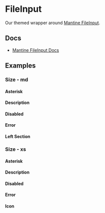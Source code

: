 
<Meta of={FileInputStories} />

# FileInput

Our themed wrapper around [Mantine FileInput](https://v6.mantine.dev/core/file-input/).

## Docs

- [Mantine FileInput Docs](https://v6.mantine.dev/core/file-input/)

## Examples

<Canvas>
  <Story of={FileInputStories.Default} />
</Canvas>

### Size - md

<Canvas>
  <Story of={FileInputStories.EmptyMd} />
</Canvas>

#### Asterisk

<Canvas>
  <Story of={FileInputStories.AsteriskMd} />
</Canvas>

#### Description

<Canvas>
  <Story of={FileInputStories.DescriptionMd} />
</Canvas>

#### Disabled

<Canvas>
  <Story of={FileInputStories.DisabledMd} />
</Canvas>

#### Error

<Canvas>
  <Story of={FileInputStories.ErrorMd} />
</Canvas>

#### Left Section

<Canvas>
  <Story of={FileInputStories.IconMd} />
</Canvas>

### Size - xs

<Canvas>
  <Story of={FileInputStories.EmptyXs} />
</Canvas>

#### Asterisk

<Canvas>
  <Story of={FileInputStories.AsteriskXs} />
</Canvas>

#### Description

<Canvas>
  <Story of={FileInputStories.DescriptionXs} />
</Canvas>

#### Disabled

<Canvas>
  <Story of={FileInputStories.DisabledXs} />
</Canvas>

#### Error

<Canvas>
  <Story of={FileInputStories.ErrorXs} />
</Canvas>

#### Icon

<Canvas>
  <Story of={FileInputStories.IconXs} />
</Canvas>
